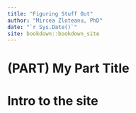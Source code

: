```yaml
--- 
title: "Figuring Stuff Out"
author: "Mircea Zloteanu, PhD"
date: "`r Sys.Date()`"
site: bookdown::bookdown_site
---
```

# (PART) My Part Title {-}
# Intro to the site

